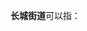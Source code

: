 '''长城街道'''可以指：
{{PRC admin/disambig|21/02/12/011/000|51/07/81/001/000|64/02/02/004/000}}
{{disambig|cat=四字乡级行政区划消歧义}}
